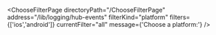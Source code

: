 


<ChooseFilterPage
    directoryPath="/ChooseFilterPage"
    address="/lib/logging/hub-events"
    filterKind="platform"
    filters={['ios','android']}
    currentFilter="all"
    message={'Choose a platform:'}
/>
